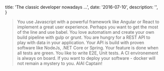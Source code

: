 
  title: 'The classic developer nowadays ...',
  date: '2016-07-10',
  description: '',
}

> You use Javascript with a powerful framework like Angular or React to implement a great user experience. Perhaps you want to get the most of the line and use babel. You love automatism and create your own build pipeline with gulp or grunt. You are hungry for a REST API to play with data in your application. Your API is build with proven software like NodeJs, .NET Core or Spring. Your feature is done when all tests are green. You like to write E2E, Unit tests. A CI environement is always on board. If you want to deploy your software - docker will not remain a mystery to you. AIAI Captain!



